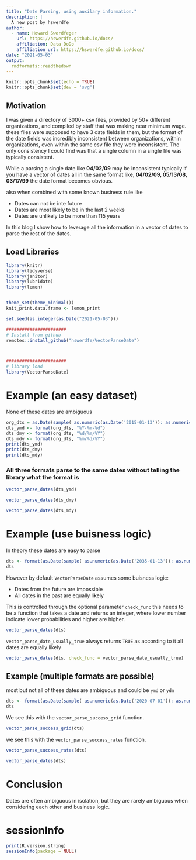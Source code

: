 ```yaml
---
title: "Date Parsing, using auxilary information."
description: |
  A new post by hswerdfe
author:
  - name: Howard Swerdfeger
    url: https://hswerdfe.github.io/docs/
    affiliation: Data DoDo
    affiliation_url: https://hswerdfe.github.io/docs/
date: "2021-05-03"
output: 
  rmdformats::readthedown
---
```


```r
knitr::opts_chunk$set(echo = TRUE)
knitr::opts_chunk$set(dev = 'svg')

```


## Motivation

I was given a directory of 3000+ csv files, provided by 50+ different organizations, and compiled by staff that was making near minimum wage. these files were supposed to have 3 date fields in them, but the format of the date fields was incredibly inconsistent between organizations, within organizations, even within the same csv file they were inconsistent.  The only consistency I could find was that a single column in a single file was typically consistent.

While a parsing a single date like **04/02/09** may be inconsistent typically if you have a vector of dates all in the same format like, **04/02/09, 05/13/08, 03/17/99**  the date format becomes obvious.

also when combined with some known business rule like 
 
 * Dates can not be inte future
 * Dates are most likely to be in the last 2 weeks
 * Dates are unlikely to be more than 115 years

In this blog I show how to leverage all the information in a vector of dates to parse the rest of the dates.

## Load Libraries


```r
library(knitr)
library(tidyverse)
library(janitor)
library(lubridate)
library(lemon)


theme_set(theme_minimal())
knit_print.data.frame <- lemon_print

set.seed(as.integer(as.Date("2021-05-03")))
```


```r

#######################
# Install from github
remotes::install_github("hswerdfe/VectorParseDate")



#######################
# library load
library(VectorParseDate)
```




# Example (an easy dataset)

None of these dates are ambiguous 


```r
org_dts = as.Date(sample( as.numeric(as.Date('2015-01-13')): as.numeric(as.Date('2015-01-31')), 5, replace = T), origin = '1970-01-01')
dts_ymd <- format(org_dts, "%Y-%m-%d")
dts_dmy <- format(org_dts, "%d/%m/%Y")
dts_mdy <- format(org_dts, "%m/%d/%Y")
print(dts_ymd)
print(dts_dmy)
print(dts_mdy)
```

### All three formats parse to the same dates without telling the library what the format is

```r
vector_parse_dates(dts_ymd)
```
```r
vector_parse_dates(dts_dmy)
```
```r
vector_parse_dates(dts_mdy)
```






# Example (use buisness logic)

In theory these dates are easy to parse

```r
dts <- format(as.Date(sample( as.numeric(as.Date('2035-01-13')): as.numeric(as.Date('2035-01-31')), 5, replace = T), origin = '1970-01-01'), "%Y-%m-%d")
dts
```
However by default `VectorParseDate` assumes some buisness logic:

 * Dates from the future are impossible
 * All dates in the past are equally likely
 
 This is controlled through the optional parameter `check_func` this needs to be a function that takes a date and returns an integer, where lower number indicate lower probabilities and higher are higher.


```r
vector_parse_dates(dts)
```
`vector_parse_date_usually_true` always returns `TRUE` as according to it all dates are equally likely

```r
vector_parse_dates(dts, check_func = vector_parse_date_usually_true)
```

## Example (multiple formats are possible)

most but not all of these dates are ambiguous and could be `ymd` or `ydm`

```r
dts <- format(as.Date(sample( as.numeric(as.Date('2020-07-01')): as.numeric(as.Date('2020-07-13')), 35, replace = T), origin = '1970-01-01'), "%Y/%m/%d")
dts
```
We see this with the `vector_parse_success_grid` function.

```r
vector_parse_success_grid(dts)
```
we see this with the `vector_parse_success_rates` function.

```r
vector_parse_success_rates(dts)
```


```r
vector_parse_dates(dts)

```


# Conclusion

Dates are often ambiguous in isolation, but they are rarely ambiguous when considering each other and business logic. 




# sessionInfo

```r
print(R.version.string)
sessionInfo(package = NULL)

```

